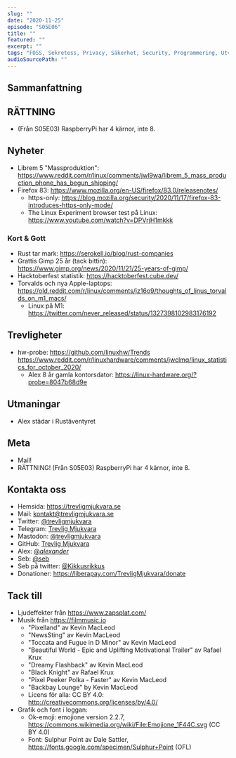 ```yaml
---
slug: ""
date: "2020-11-25"
episode: "S05E06"
title: ""
featured: ""
excerpt: ""
tags: "FOSS, Sekretess, Privacy, Säkerhet, Security, Programmering, Utveckling, Mjukvara, PinePhone, Technology, Linux, Open Source"
audioSourcePath: ""
---
```

## Sammanfattning

## RÄTTNING
- (Från S05E03) RaspberryPi har 4 kärnor, inte 8.

## Nyheter
- Librem 5 "Massproduktion": https://www.reddit.com/r/linux/comments/jwl9wa/librem_5_mass_production_phone_has_begun_shipping/
- Firefox 83: https://www.mozilla.org/en-US/firefox/83.0/releasenotes/
  - https-only: https://blog.mozilla.org/security/2020/11/17/firefox-83-introduces-https-only-mode/
  - The Linux Experiment browser test på Linux: https://www.youtube.com/watch?v=DPVrjH1mkkk

### Kort & Gott 
- Rust tar mark: https://serokell.io/blog/rust-companies
- Grattis Gimp 25 år (tack bittin): https://www.gimp.org/news/2020/11/21/25-years-of-gimp/
- Hacktoberfest statistik: https://hacktoberfest.cube.dev/
- Torvalds och nya Apple-laptops: https://old.reddit.com/r/linux/comments/jz16o9/thoughts_of_linus_torvalds_on_m1_macs/
  - Linux på M1: https://twitter.com/never_released/status/1327398102983176192

## Trevligheter
- hw-probe: https://github.com/linuxhw/Trends https://www.reddit.com/r/linuxhardware/comments/jwclmq/linux_statistics_for_october_2020/
  - Alex 8 år gamla kontorsdator: https://linux-hardware.org/?probe=8047b68d9e

## Utmaningar
- Alex städar i Rustäventyret

## Meta
- Mail!
- RÄTTNING! (Från S05E03) RaspberryPi har 4 kärnor, inte 8.

## Kontakta oss
- Hemsida: https://trevligmjukvara.se
- Mail: kontakt@trevligmjukvara.se
- Twitter: [@trevligmjukvara](https://twitter.com/trevligmjukvara)
- Telegram: [Trevlig Mjukvara](https://t.me/trevligmjukvara)
- Mastodon: [@trevligmjukvara](https://mastodon.linuxkompis.se/@trevligmjukvara)
- GitHub: [Trevlig Mjukvara](https://github.com/trevligmjukvara)
- Alex: [@_alexander_](https://mastodon.online/@_alexander_)
- Seb: [@seb](https://social.gelotte.dev/@seb)
- Seb på twitter: [@Kikkusrikkus](https://twitter.com/Kikkusrikkus)
- Donationer: https://liberapay.com/TrevligMjukvara/donate

## Tack till
- Ljudeffekter från https://www.zapsplat.com/
- Musik från https://filmmusic.io
  - "Pixelland" av Kevin MacLeod
  - "NewsSting" av Kevin MacLeod
  - "Toccata and Fugue in D Minor" av Kevin MacLeod
  - "Beautiful World - Epic and Uplifting Motivational Trailer" av Rafael Krux
  - "Dreamy Flashback" av Kevin MacLeod
  - "Black Knight" av Rafael Krux
  - "Pixel Peeker Polka - Faster" av Kevin MacLeod
  - "Backbay Lounge" by Kevin MacLeod
  - Licens för alla: CC BY 4.0: http://creativecommons.org/licenses/by/4.0/
- Grafik och font i loggan:
  - Ok-emoji: emojione version 2.2.7, https://commons.wikimedia.org/wiki/File:Emojione_1F44C.svg (CC BY 4.0)
  - Font: Sulphur Point av Dale Sattler, https://fonts.google.com/specimen/Sulphur+Point (OFL)
